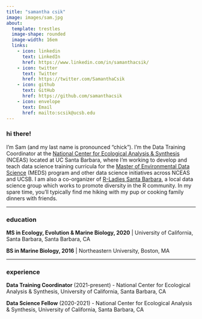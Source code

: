 ```yaml
---
title: "samantha csik"
image: images/sam.jpg
about: 
  template: trestles
  image-shape: rounded
  image-width: 16em
  links:
    - icon: linkedin 
      text: LinkedIn
      href: https://www.linkedin.com/in/samanthacsik/
    - icon: twitter 
      text: Twitter
      href: https://twitter.com/SamanthaCsik
    - icon: github 
      text: GitHub
      href: https://github.com/samanthacsik
    - icon: envelope 
      text: Email
      href: mailto:scsik@ucsb.edu
---
```


### hi there!    

I'm Sam (and my last name is pronounced "chick"). I'm the Data Training Coordinator at the [National Center for Ecological Analysis & Synthesis](https://www.nceas.ucsb.edu/) (NCEAS) located at UC Santa Barbara, where I'm working to develop and teach data science training curricula for the [Master of Environmental Data Science](https://bren.ucsb.edu/masters-programs/master-environmental-data-science) (MEDS) program and other data science initiatives across NCEAS and UCSB. I am also a co-organizer of [R-Ladies Santa Barbara](https://www.meetup.com/rladies-santa-barbara/), a local data science group which works to promote diversity in the R community. In my spare time, you'll typically find me hiking with my pup or cooking family dinners with friends.

-----------------------------------------------------------------------------------------------------------------------------------

### education

**MS in Ecology, Evolution & Marine Biology, 2020** | University of California, Santa Barbara, Santa Barbara, CA

**BS in Marine Biology, 2016** | Northeastern University, Boston, MA

-----------------------------------------------------------------------------------------------------------------------------------

### experience

**Data Training Coordinator** (2021-present) - National Center for Ecological Analysis & Synthesis, University of California, Santa Barbara, CA

**Data Science Fellow** (2020-2021) - National Center for Ecological Analysis & Synthesis, University of California, Santa Barbara, CA


